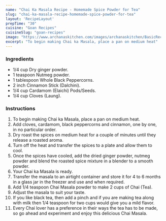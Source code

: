 ---
name: "Chai Ka Masala Recipe - Homemade Spice Powder for Tea"
slug: "chai-ka-masala-recipe-homemade-spice-powder-for-tea"
layout: 'RecipeLayout'
prepTime: "30"
cuisine: "Goan Recipes"
cuisineSlug: "goan-recipes"
image: "https://www.archanaskitchen.com/images/archanaskitchen/BasicRecipes_Spice_Powders/Tea_Masala_Powder_Recipe_Archanas_Kitchen.jpg"
excerpt: "To begin making Chai ka Masala, place a pan on medium heat"
---

### Ingredients

- 1/4 cup Dry ginger powder.
- 1 teaspoon Nutmeg powder.
- 1 tablespoon Whole Black Peppercorns.
- 2 inch Cinnamon Stick (Dalchini).
- 1/4 cup Cardamom (Elaichi) Pods/Seeds.
- 1/4 cup Cloves (Laung).

### Instructions

1. To begin making Chai ka Masala, place a pan on medium heat.
1. Add cloves, cardamom, black peppercorns and cinnamon, one by one, in no particular order.
1. Dry roast the spices on medium heat for a couple of minutes until they release a roasted aroma.
1. Turn off the heat and transfer the spices to a plate and allow them to cool.
1. Once the spices have cooled, add the dried ginger powder, nutmeg powder and blend the roasted spice mixture in a blender to a smooth powder.
1. Your Chai ka Masala is ready.
1. Transfer the masala to an airtight container and store it for 4 to 6 months in a glass jar in the freezer and use and when required.
1. Add 1/4 teaspoon Chai Masala powder to make 2 cups of Chai (Tea).
1. Adjust the masala to suit your taste.
1. If you like black tea, then add a pinch and if you are making tea along with milk then 1/4 teaspoon for two cups would give you a mild flavor.
1. Every Chai lover has a preference in their ways the tea has to be made, so go ahead and experiment and enjoy this delicious Chai Masala.

